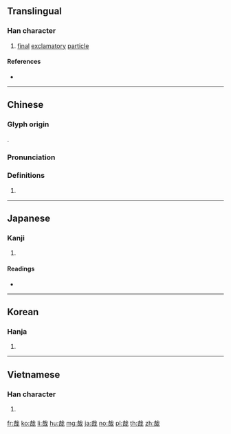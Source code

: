 {{character info/new}}
==Translingual==

===Han character===
{{Han char|rn=30|rad=口|as=06|sn=9|four=43650|canj=JIR|ids=⿹𢦏口}}

# [[final]] [[exclamatory]] [[particle]]

====References====
* {{Han ref|kx=0189.080|dkj=03596|dj=0408.140|hdz=10611.070|uh=54C9|ud=21705|bh=AB76|bd=43894}}

----

==Chinese==
{{zh-forms}}

===Glyph origin===
{{Han etym}}
{{Han compound|口|𢦔|c1=s|c2=p|ls=psc}}.

===Pronunciation===
{{zh-pron
|m=zāi
|c=zoi1
|h=pfs=
|md=
|mn=chai
|w=
|mc=y
|oc=y
|cat=
}}

===Definitions===
{{zh-hanzi}}

# {{rfdef|lang=zh}}

----

==Japanese==

===Kanji===
{{ja-kanji|grade=|rs=口06}}

# {{defn|lang=ja|sort=口06}}

====Readings====
* {{ja-readings|goon=[[さい]] (sai), [[せ]] (se)|kanon=[[さい]] (sai)|kun=[[かな]] (kana), [[や]] (ya)|nanori=[[か]] (ka), [[すけ]] (suke), [[とし]] (toshi), [[ちか]] (chika), [[はじめ]] (hajime)}}

----

==Korean==

===Hanja===
{{ko-hanja|hangeul=재|rv=jae|mr=chae|y=cay}}

# {{defn|lang=ko|sort=口06}}

----

==Vietnamese==

===Han character===
{{vi-hantu|[[tai]], [[tơi]]|rs=口06}}

# {{defn|lang=vi}}

[[fr:哉]]
[[ko:哉]]
[[li:哉]]
[[hu:哉]]
[[mg:哉]]
[[ja:哉]]
[[no:哉]]
[[pl:哉]]
[[th:哉]]
[[zh:哉]]